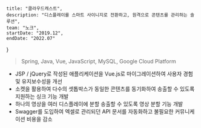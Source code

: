     title: "클라우드캐스트",
    description: "디스플레이를 스마트 사이니지로 전환하고, 원격으로 콘텐츠를 관리하는 솔루션",
    team: "노크",
    startDate: "2019.12",
    endDate: "2022.07"
}

> Spring, Java, Vue, JavaScript, MySQL, Google Cloud Platform

- JSP / jQuery로 작성된 애플리케이션을 Vue.js로 마이그레이션하여 사용자 경험 및 유지보수성을 개선
- 소켓을 활용하여 다수의 셋톱박스가 동일한 콘텐츠를 동기화하여 송출할 수 있도록 지원하는 싱크 기능 개발
- 하나의 영상을 여러 디스플레이에 분할 송출할 수 있도록 영상 분할 기능 개발
- Swagger를 도입하여 엑셀로 관리되던 API 문서를 자동화하고 불필요한 커뮤니케이션 비용을 감소
